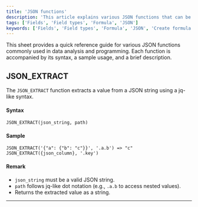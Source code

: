 ```yaml
---
title: 'JSON functions'
description: 'This article explains various JSON functions that can be used in formula fields.'
tags: ['Fields', 'Field types', 'Formula', 'JSON']
keywords: ['Fields', 'Field types', 'Formula', 'JSON', 'Create formula field', 'JSON functions']
---
```


This sheet provides a quick reference guide for various JSON functions commonly used in data analysis and programming. Each function is accompanied by its syntax, a sample usage, and a brief description.

## JSON_EXTRACT

The `JSON_EXTRACT` function extracts a value from a JSON string using a jq-like syntax.

#### Syntax

```plaintext
JSON_EXTRACT(json_string, path)
```

#### Sample

```plaintext
JSON_EXTRACT('{"a": {"b": "c"}}', '.a.b') => "c"
JSON_EXTRACT({json_column}, '.key')
```

#### Remark

* `json_string` must be a valid JSON string.
* `path` follows jq-like dot notation (e.g., `.a.b` to access nested values).
* Returns the extracted value as a string.

---
